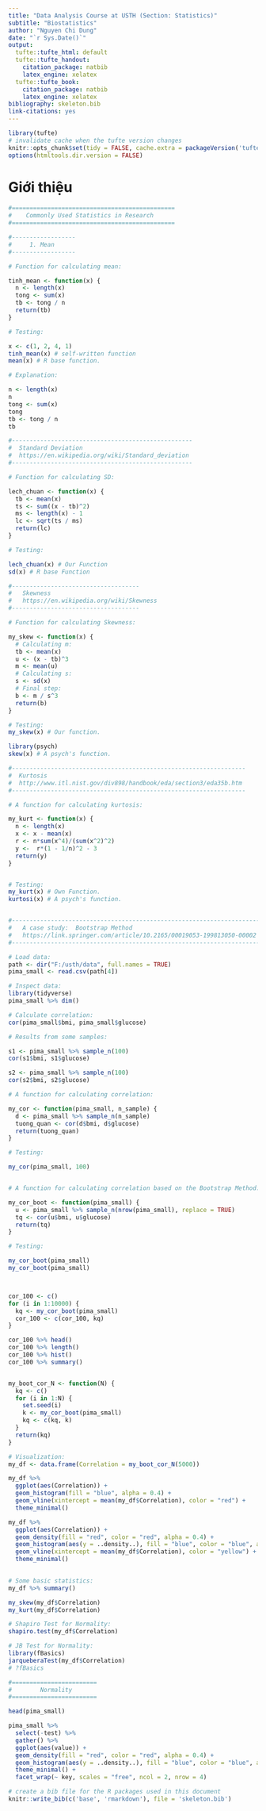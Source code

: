 ---
title: "Data Analysis Course at USTH (Section: Statistics)"
subtitle: "Biostatistics"
author: "Nguyen Chi Dung"
date: "`r Sys.Date()`"
output:
  tufte::tufte_html: default
  tufte::tufte_handout:
    citation_package: natbib
    latex_engine: xelatex
  tufte::tufte_book:
    citation_package: natbib
    latex_engine: xelatex
bibliography: skeleton.bib
link-citations: yes
---

```{r setup, include=FALSE}
library(tufte)
# invalidate cache when the tufte version changes
knitr::opts_chunk$set(tidy = FALSE, cache.extra = packageVersion('tufte'), warning = FALSE, message = FALSE)
options(htmltools.dir.version = FALSE)
```

# Giới thiệu

```{r}


#==============================================
#    Commonly Used Statistics in Research
#==============================================

#------------------
#     1. Mean
#------------------

# Function for calculating mean: 

tinh_mean <- function(x) {
  n <- length(x)
  tong <- sum(x)
  tb <- tong / n
  return(tb)
}

# Testing: 

x <- c(1, 2, 4, 1)
tinh_mean(x) # self-written function
mean(x) # R base function. 

# Explanation: 

n <- length(x)
n
tong <- sum(x)
tong
tb <- tong / n
tb

#---------------------------------------------------
#  Standard Deviation
#  https://en.wikipedia.org/wiki/Standard_deviation
#---------------------------------------------------

# Function for calculating SD: 

lech_chuan <- function(x) {
  tb <- mean(x)
  ts <- sum((x - tb)^2)
  ms <- length(x) - 1
  lc <- sqrt(ts / ms)
  return(lc)
}

# Testing: 

lech_chuan(x) # Our Function
sd(x) # R base Function

#------------------------------------
#   Skewness
#   https://en.wikipedia.org/wiki/Skewness 
#------------------------------------

# Function for calculating Skewness: 

my_skew <- function(x) {
  # Calculating m: 
  tb <- mean(x)
  u <- (x - tb)^3
  m <- mean(u)
  # Calculating s: 
  s <- sd(x)
  # Final step: 
  b <- m / s^3
  return(b)
}

# Testing: 
my_skew(x) # Our function. 

library(psych)
skew(x) # A psych's function.  

#------------------------------------------------------------------
#  Kurtosis
#  http://www.itl.nist.gov/div898/handbook/eda/section3/eda35b.htm
#------------------------------------------------------------------

# A function for calculating kurtosis: 

my_kurt <- function(x) {
  n <- length(x)
  x <- x - mean(x)
  r <- n*sum(x^4)/(sum(x^2)^2)
  y <-  r*(1 - 1/n)^2 - 3
  return(y)
}


# Testing: 
my_kurt(x) # Own Function. 
kurtosi(x) # A psych's function. 


#----------------------------------------------------------------------
#   A case study:  Bootstrap Method
#   https://link.springer.com/article/10.2165/00019053-199813050-00002
#----------------------------------------------------------------------

# Load data: 
path <- dir("F:/usth/data", full.names = TRUE)
pima_small <- read.csv(path[4])

# Inspect data: 
library(tidyverse)
pima_small %>% dim()

# Calculate correlation: 
cor(pima_small$bmi, pima_small$glucose)

# Results from some samples: 

s1 <- pima_small %>% sample_n(100)
cor(s1$bmi, s1$glucose)

s2 <- pima_small %>% sample_n(100)
cor(s2$bmi, s2$glucose)

# A function for calculating correlation: 

my_cor <- function(pima_small, n_sample) {
  d <- pima_small %>% sample_n(n_sample)
  tuong_quan <- cor(d$bmi, d$glucose)
  return(tuong_quan)
}

# Testing: 

my_cor(pima_small, 100)


# A function for calculating correlation based on the Bootstrap Method:  

my_cor_boot <- function(pima_small) {
  u <- pima_small %>% sample_n(nrow(pima_small), replace = TRUE)
  tq <- cor(u$bmi, u$glucose)
  return(tq)
}

# Testing: 

my_cor_boot(pima_small)
my_cor_boot(pima_small)



cor_100 <- c()
for (i in 1:10000) {
  kq <- my_cor_boot(pima_small)
  cor_100 <- c(cor_100, kq)
}

cor_100 %>% head()
cor_100 %>% length()
cor_100 %>% hist()
cor_100 %>% summary()


my_boot_cor_N <- function(N) {
  kq <- c()
  for (i in 1:N) {
    set.seed(i)
    k <- my_cor_boot(pima_small)
    kq <- c(kq, k)
  }
  return(kq)
}

# Visualization: 
my_df <- data.frame(Correlation = my_boot_cor_N(5000))

my_df %>% 
  ggplot(aes(Correlation)) + 
  geom_histogram(fill = "blue", alpha = 0.4) + 
  geom_vline(xintercept = mean(my_df$Correlation), color = "red") + 
  theme_minimal()

my_df %>% 
  ggplot(aes(Correlation)) + 
  geom_density(fill = "red", color = "red", alpha = 0.4) + 
  geom_histogram(aes(y = ..density..), fill = "blue", color = "blue", alpha = 0.4) + 
  geom_vline(xintercept = mean(my_df$Correlation), color = "yellow") + 
  theme_minimal()
  

# Some basic statistics: 
my_df %>% summary()

my_skew(my_df$Correlation)
my_kurt(my_df$Correlation)

# Shapiro Test for Normality: 
shapiro.test(my_df$Correlation)

# JB Test for Normality: 
library(fBasics)
jarqueberaTest(my_df$Correlation)
# ?fBasics

#========================
#        Normality
#========================

head(pima_small)

pima_small %>% 
  select(-test) %>% 
  gather() %>% 
  ggplot(aes(value)) + 
  geom_density(fill = "red", color = "red", alpha = 0.4) + 
  geom_histogram(aes(y = ..density..), fill = "blue", color = "blue", alpha = 0.4) + 
  theme_minimal() + 
  facet_wrap(~ key, scales = "free", ncol = 2, nrow = 4)
```



```{r bib, include=FALSE}
# create a bib file for the R packages used in this document
knitr::write_bib(c('base', 'rmarkdown'), file = 'skeleton.bib')
```
